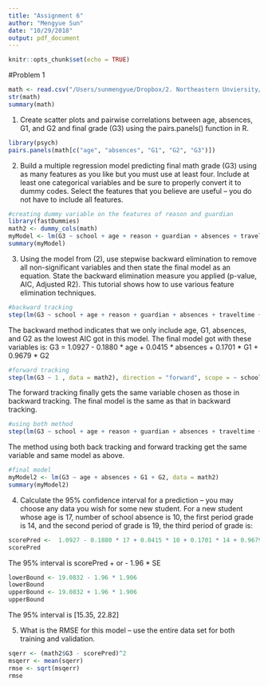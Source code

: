 ```yaml
---
title: "Assignment 6"
author: "Mengyue Sun"
date: "10/29/2018"
output: pdf_document
---
```


```r
knitr::opts_chunk$set(echo = TRUE)
```

#Problem 1
```r
math <- read.csv("/Users/sunmengyue/Dropbox/2. Northeastern Unviersity/Fall2018/DA 5030 DataMining and Machine Learning/week8/student/student-mat.csv", header = TRUE, sep = ";")
str(math)
summary(math)
```

1. Create scatter plots and pairwise correlations between age, absences, G1, and G2 and final grade (G3) using the pairs.panels() function in R.
```r
library(psych)
pairs.panels(math[c("age", "absences", "G1", "G2", "G3")])
```

2. Build a multiple regression model predicting final math grade (G3) using as many features as you like but you must use at least four. Include at least one categorical variables and be sure to properly convert it to dummy codes. Select the features that you believe are useful -- you do not have to include all features.
```r
#creating dummy variable on the features of reason and guardian
library(fastDummies)
math2 <- dummy_cols(math)
myModel <- lm(G3 ~ school + age + reason + guardian + absences + traveltime + studytime + G1 + G2, data = math2)
summary(myModel)
```

3. Using the model from (2), use stepwise backward elimination to remove all non-significant variables and then state the final model as an equation. State the backward elimination measure you applied (p-value, AIC, Adjusted R2). This tutorial shows how to use various feature elimination techniques.
```r
#backward tracking
step(lm(G3 ~ school + age + reason + guardian + absences + traveltime + studytime + G1 + G2, data = math2), direction = "backward")
```
The backward method indicates that we only include age, G1, absences, and G2 as the lowest AIC got in this model. The final model got with these variables is:
G3 = 1.0927 - 0.1880 * age + 0.0415 * absences + 0.1701 * G1 + 0.9679 * G2

```r
#forward tracking
step(lm(G3 ~ 1 , data = math2), direction = "forward", scope = ~ school + age + reason + guardian + absences + traveltime + studytime + G1 + G2)
```
The forward tracking finally gets the same variable chosen as those in backward tracking.
The final model is the same as that in backward tracking.

```r
#using both method
step(lm(G3 ~ school + age + reason + guardian + absences + traveltime + studytime + G1 + G2, data = math2), direction = "both")
```
The method using both back tracking and forward tracking get the same variable and same model as above.
```r
#final model
myModel2 <- lm(G3 ~ age + absences + G1 + G2, data = math2)
summary(myModel2)
```

4. Calculate the 95% confidence interval for a prediction -- you may choose any data you wish for some new student.
For a new student whose age is 17, number of school absence is 10, the first period grade is 14, and the second period of grade is 19, the third period of grade is:
```r
scorePred <-  1.0927 - 0.1880 * 17 + 0.0415 * 10 + 0.1701 * 14 + 0.9679 * 19
scorePred
```
The 95% interval is scorePred + or - 1.96 * SE
```r
lowerBound <- 19.0832 - 1.96 * 1.906 
lowerBound
upperBound <- 19.0832 + 1.96 * 1.906 
upperBound
```
The 95% interval is [15.35, 22.82]

5. What is the RMSE for this model -- use the entire data set for both training and validation.  
```r
sqerr <- (math2$G3 - scorePred)^2
msqerr <- mean(sqerr)
rmse <- sqrt(msqerr)
rmse
```

